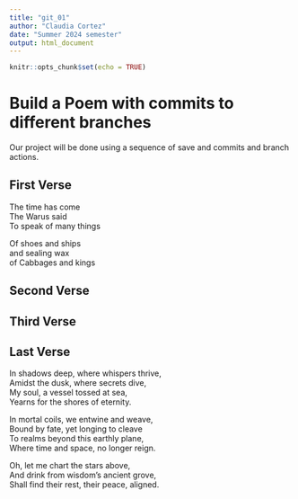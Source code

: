 ```yaml
---
title: "git_01"
author: "Claudia Cortez"
date: "Summer 2024 semester"
output: html_document
---
```


```r
knitr::opts_chunk$set(echo = TRUE)
```
# Build a Poem with commits to different branches
Our project will be done using a sequence of save and commits and branch actions.
<!-- Do not modify or change any text in "!--" bracketed areas such as this --- these are instructions to
you, if you change any of this the git program will notice it and compromise your git merging strategy !-->

## First Verse 
<!--Put the first five lines of a poem by Lewis Carrol in this section!-->

The time has come  
The Warus said  
To speak of many things  

Of shoes and ships  
and sealing wax    
of Cabbages and kings  



## Second Verse
<!--Put the first five lines of a poem by Robert Frost here!-->

## Third Verse
<!--Put the first two verses of The Walrus and the Carpenter here!-->

## Last Verse
<!--Put a short poem you created using chatGPT of 20 to 30 lines,here!-->
In shadows deep, where whispers thrive,  
Amidst the dusk, where secrets dive,  
My soul, a vessel tossed at sea,  
Yearns for the shores of eternity.  

In mortal coils, we entwine and weave,  
Bound by fate, yet longing to cleave  
To realms beyond this earthly plane,  
Where time and space, no longer reign.  

Oh, let me chart the stars above,  
And drink from wisdom's ancient grove,      
Shall find their rest, their peace, aligned.  